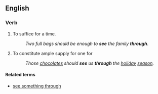 ==English==
===Verb===
{{infl|en|verb|head=to [[see]] someone [[through]]}}

#{{intransitive|idiom}} To suffice for a time.
#:''Two full bags should be enough to '''see''' the family '''through'''''.
#{{transitive|idiom}} To constitute ample supply for one for
#:''Those [[chocolate]]s should '''see''' us '''through''' the [[holiday]] [[season]].''

====Related terms====
*[[see something through]]